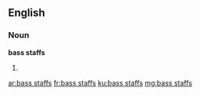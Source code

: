 ==English==

===Noun===
'''bass staffs'''

# {{plural of|bass staff}}

[[ar:bass staffs]]
[[fr:bass staffs]]
[[ku:bass staffs]]
[[mg:bass staffs]]